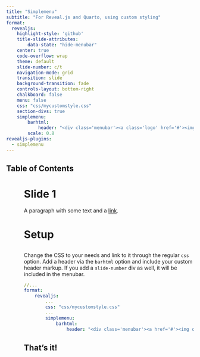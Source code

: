 ```yaml
---
title: "Simplemenu"
subtitle: "For Reveal.js and Quarto, using custom styling"
format:
  revealjs:
    highlight-style: 'github'
    title-slide-attributes:
        data-state: "hide-menubar"
    center: true
    code-overflow: wrap
    theme: default
    slide-number: c/t
    navigation-mode: grid
    transition: slide
    background-transition: fade
    controls-layout: bottom-right
    chalkboard: false
    menu: false
    css: "css/mycustomstyle.css"
    section-divs: true
    simplemenu:
        barhtml:
            header: "<div class='menubar'><a class='logo' href='#'><img src='img/logo.svg'></a><ul class='menu'></ul><div class='slide-number'></div><div>"
        scale: 0.8
revealjs-plugins:
  - simplemenu
---
```


## Table of Contents {data-state="hide-menubar"}
<ul class="menu"><ul>

# Slide 1 {data-name="First subject"}
A paragraph with some text and a [link](http://hakim.se).


# Setup {data-stack-name="Setup"}

##
Change the CSS to your needs and link to it through the regular `css` option.
Add a header via the `barhtml` option and include your custom header markup. If you add a `slide-number` div as well, it will be included in the menubar.

```yaml
//...
format:
    revealjs:
        ...
        css: "css/mycustomstyle.css"
        ...
        simplemenu:
            barhtml:
                header: "<div class='menubar'><a href='#'><img class='logo' src='img/logo.svg'></a><ul class='menu'></ul><div class='slide-number'></div><div>"
```

## That’s it!